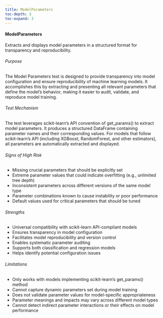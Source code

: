 ```yaml
---
title: ModelParameters
toc-depth: 3
toc-expand: 3
---
```







#### ModelParameters

Extracts and displays model parameters in a structured format for transparency and reproducibility.

###### Purpose

The Model Parameters test is designed to provide transparency into model configuration and ensure
reproducibility of machine learning models. It accomplishes this by extracting and presenting all
relevant parameters that define the model's behavior, making it easier to audit, validate, and
reproduce model training.

###### Test Mechanism

The test leverages scikit-learn's API convention of get_params() to extract model parameters. It
produces a structured DataFrame containing parameter names and their corresponding values. For models
that follow scikit-learn's API (including XGBoost, RandomForest, and other estimators), all
parameters are automatically extracted and displayed.

###### Signs of High Risk

- Missing crucial parameters that should be explicitly set
- Extreme parameter values that could indicate overfitting (e.g., unlimited tree depth)
- Inconsistent parameters across different versions of the same model type
- Parameter combinations known to cause instability or poor performance
- Default values used for critical parameters that should be tuned

###### Strengths

- Universal compatibility with scikit-learn API-compliant models
- Ensures transparency in model configuration
- Facilitates model reproducibility and version control
- Enables systematic parameter auditing
- Supports both classification and regression models
- Helps identify potential configuration issues

###### Limitations

- Only works with models implementing scikit-learn's get_params() method
- Cannot capture dynamic parameters set during model training
- Does not validate parameter values for model-specific appropriateness
- Parameter meanings and impacts may vary across different model types
- Cannot detect indirect parameter interactions or their effects on model performance




 